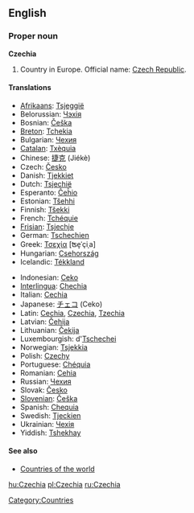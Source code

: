 ==English==

===Proper noun===
'''Czechia'''

# Country in Europe. Official name: [[Czech Republic]].

====Translations====
{{top}}
*[[Afrikaans]]: [[Tsjeggië]]
*Belorussian: [[Чэхія]]
*Bosnian: [[Češka]] {{f}}
*[[Breton]]: [[Tchekia]]
*Bulgarian: [[Чехия]]
*[[Catalan]]: [[Txèquia]] 
*Chinese: [[捷克]] (Jiékè)
*Czech: [[Česko]] {{n}}
*Danish: [[Tjekkiet]] 
*Dutch: [[Tsjechië]] {{n}}
*Esperanto: [[Ĉeĥio]]
*Estonian: [[Tšehhi]]
*Finnish: [[Tšekki]]
*French: [[Tchéquie]] {{f}}
*[[Frisian]]: [[Tsjechje]]
*German: [[Tschechien]]
*Greek: [[Τσεχία]] [ʦe̞ˈçiˌa] {{f}}
*Hungarian: [[Csehország]]
*Icelandic: [[Tékkland]]
{{mid}}
*Indonesian: [[Ceko]]
*[[Interlingua]]: [[Chechia]]
*Italian: [[Cechia]]
*Japanese: [[チェコ]] (Ceko)
*Latin: [[Cechia]], [[Czechia]], [[Tzechia]]
*Latvian: [[Čehija]] {{f}}
*Lithuanian: [[Čekija]]
*Luxembourgish: d'[[Tschechei]]
*Norwegian: [[Tsjekkia]]
*Polish: [[Czechy]] {{p}}
*Portuguese: [[Chéquia]]
*Romanian: [[Cehia]]
*Russian: [[Чехия]]
*Slovak: [[Česko]] {{n}}
*[[Slovenian]]: [[Češka]] {{f}}
*Spanish: [[Chequia]]
*Swedish: [[Tjeckien]]
*Ukrainian: [[Чехія]]
*Yiddish: [[Tshekhay]]
{{bottom}}

====See also====
*[[Countries of the world]]

[[Category:Countries]]

[[hu:Czechia]]
[[pl:Czechia]]
[[ru:Czechia]]
